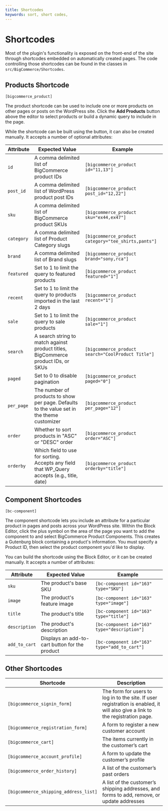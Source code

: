 ```yaml
---
title: Shortcodes
keywords: sort, short codes, 
---
```


# Shortcodes

Most of the plugin's functionality is exposed on the front-end of the site through shortcodes embedded on automatically created pages. The code controlling those shortcodes can be found in the classes in `src/BigCommerce/Shortcodes`.

## Products Shortcode

`[bigcommerce_product]`

The product shortcode can be used to include one or more products on other pages or posts on the WordPress site. Click the **Add Products** button above the editor to select products or build a dynamic query to include in the page.

While the shortcode can be built using the button, it can also be created manually. It accepts a number of optional attributes:

|Attribute|Expected Value|Example|
|-|-|-|
|`id`|A comma delimited list of BigCommerce product IDs        |`[bigcommerce_product id="11,13"]`|
|`post_id`|A comma delimited list of WordPress product post IDs|`[bigcommerce_product post_id="12,22"]`|
|`sku`|A comma delimited list of BigCommerce product SKUs|`[bigcommerce_product sku="ex44,ex47"]`|
|`category`|A comma delimited list of Product Category slugs|`[bigcommerce_product category="tee_shirts,pants"]`|
|`brand`| A comma delimited list of Brand slugs|`[bigcommerce_product brand="sony,rca"]`|
|`featured`|Set to 1 to limit the query to featured products  |`[bigcommerce_product featured="1"]`|
|`recent`|Set to 1 to limit the query to products imported in the last 2 days |`[bigcommerce_product recent="1"]`|
|`sale`|Set to 1 to limit the query to sale products|`[bigcommerce_product sale="1"]`|
|`search`|A search string to match against product titles, BigCommerce product IDs, or SKUs|`[bigcommerce_product search="CoolProduct Title"]`|
|`paged`| Set to 0 to disable pagination  |`[bigcommerce_product paged="0"]`|
|`per_page`|The number of products to show per page. Defaults to the value set in the theme customizer|`[bigcommerce_product per_page="12"]`|
|`order`|Whether to sort products in "ASC" or "DESC" order|`[bigcommerce_product order="ASC"]`|
|`orderby`|Which field to use for sorting. Accepts any field that WP_Query accepts (e.g., title, date)|`[bigcommerce_product orderby="title"]`|

## Component Shortcodes

`[bc-component]`

The component shortcode lets you include an attribute for a particular product in pages and posts across your WordPress site. Within the Block Editor, click the plus symbol on the area of the page you want to add the component to and select BigCommerce Product Components. This creates a Gutenburg block containing a product's information. You must specify a Product ID, then select the product component you'd like to display.

You can build the shortcode using the Block Editor, or it can be created manually. It accepts a number of attributes:

|Attribute|Expected Value|Example|
|-|-|-|
|`sku`|The product's base SKU|`[bc-component id="163" type="SKU"]`|
|`image`|The product's feature image|`[bc-component id="163" type="image"]`|
|`title`|The product's title|`[bc-component id="163" type="title"]`|
|`description`|The product's description|`[bc-component id="163" type="description"]`|
|`add_to_cart`| Displays an add-to-cart button for the product |`[bc-component id="163" type="add_to_cart"]`|

## Other Shortcodes

|Shortcode|Description|
|-|-|
|`[bigcommerce_signin_form]` | The form for users to log in to the site. If user registration is enabled, it will also give a link to the registration page. |
|`[bigcommerce_registration_form]`| A form to register a new customer account |
|`[bigcommerce_cart]`| The items currently in the customer’s cart |
|`[bigcommerce_account_profile]`| A form to update the customer’s profile |
|`[bigcommerce_order_history]`| A list of the customer’s past orders |
|`[bigcommerce_shipping_address_list]`| A list of the customer’s shipping addresses, and forms to add, remove, or update addresses |
